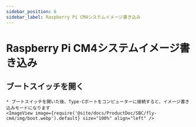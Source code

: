 ```yaml
---
sidebar_position: 6
sidebar_label: Raspberry Pi CM4システムイメージ書き込み
---
```



# Raspberry Pi CM4システムイメージ書き込み

## ブートスイッチを開く
    * ブートスイッチを開いた後、Type-Cポートをコンピューターに接続すると、イメージ書き込みモードになります
    <ImageView image={require('@site/docs/ProductDoc/SBC/fly-cm4/img/boot.webp').default} size="100%" align="left" />

<RPI />